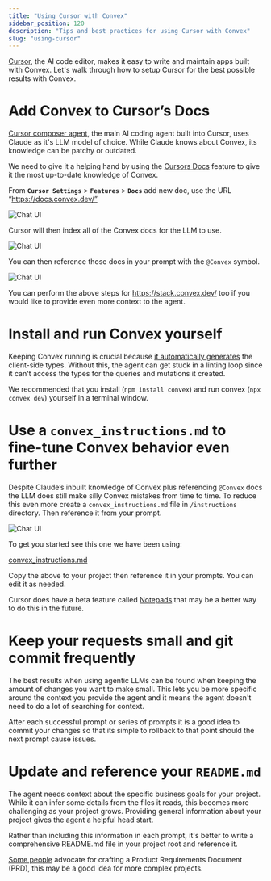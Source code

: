 ```yaml
---
title: "Using Cursor with Convex"
sidebar_position: 120
description: "Tips and best practices for using Cursor with Convex"
slug: "using-cursor"
---
```


[Cursor](https://cursor.com), the AI code editor, makes it easy to write and
maintain apps built with Convex. Let's walk through how to setup Cursor for the
best possible results with Convex.

# Add Convex to Cursor’s Docs

[Cursor composer agent](https://docs.cursor.com/composer/overview#agent), the
main AI coding agent built into Cursor, uses Claude as it's LLM model of choice.
While Claude knows about Convex, its knowledge can be patchy or outdated.

We need to give it a helping hand by using the
[Cursors Docs](https://docs.cursor.com/context/@-symbols/@-docs) feature to give
it the most up-to-date knowledge of Convex.

From **`Cursor Settings`** > **`Features`** > **`Docs`** add new doc, use the
URL “https://docs.convex.dev/”

![Chat UI](/img/cursor-with-convex/adding_convex_docs.webp)

Cursor will then index all of the Convex docs for the LLM to use.

![Chat UI](/img/cursor-with-convex/indexed_docs.webp)

You can then reference those docs in your prompt with the `@Convex` symbol.

![Chat UI](/img/cursor-with-convex/reference_convex_docs.webp)

<Admonition type="tip" title="Add more Convex knowledge">

You can perform the above steps for https://stack.convex.dev/ too if you would
like to provide even more context to the agent.

</Admonition>

# Install and run Convex yourself

Keeping Convex running is crucial because
[it automatically generates](https://docs.convex.dev/cli#run-the-convex-dev-server)
the client-side types. Without this, the agent can get stuck in a linting loop
since it can't access the types for the queries and mutations it created.

We recommended that you install (`npm install convex`) and run convex
(`npx convex dev`) yourself in a terminal window.

# Use a `convex_instructions.md` to fine-tune Convex behavior even further

Despite Claude’s inbuilt knowledge of Convex plus referencing `@Convex` docs the
LLM does still make silly Convex mistakes from time to time. To reduce this even
more create a `convex_instructions.md` file in `/instructions` directory. Then
reference it from your prompt.

![Chat UI](/img/cursor-with-convex/convex_instructions.webp)

To get you started see this one we have been using:

[convex_instructions.md](https://gist.github.com/mikecann/0dc25aeae0d06a88c3da71c1e026ae47)

Copy the above to your project then reference it in your prompts. You can edit
it as needed.

<Admonition type="tip" title="Cursor Notepads">

Cursor does have a beta feature called
[Notepads](https://docs.cursor.com/features/beta/notepads#notepads) that may be
a better way to do this in the future.

</Admonition>

# Keep your requests small and git commit frequently

The best results when using agentic LLMs can be found when keeping the amount of
changes you want to make small. This lets you be more specific around the
context you provide the agent and it means the agent doesn't need to do a lot of
searching for context.

After each successful prompt or series of prompts it is a good idea to commit
your changes so that its simple to rollback to that point should the next prompt
cause issues.

# Update and reference your `README.md`

The agent needs context about the specific business goals for your project.
While it can infer some details from the files it reads, this becomes more
challenging as your project grows. Providing general information about your
project gives the agent a helpful head start.

Rather than including this information in each prompt, it's better to write a
comprehensive README.md file in your project root and reference it.

[Some people](https://youtu.be/2PjmPU07KNs?t=145) advocate for crafting a
Product Requirements Document (PRD), this may be a good idea for more complex
projects.

